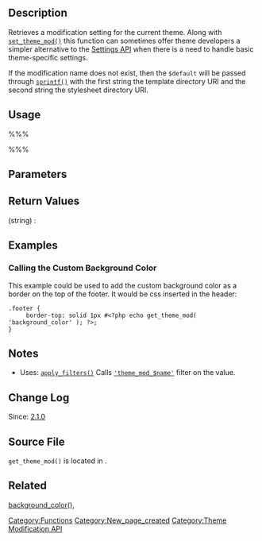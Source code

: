 {{Languages|
{{en|Function Reference/get_theme_mod}}
{{ja|関数リファレンス/get_theme_mod}}
}}

== Description ==

Retrieves a modification setting for the current theme. Along with [[set_theme_mod|<tt>set_theme_mod()</tt>]] this function can sometimes offer theme developers a simpler alternative to the [[Settings API]] when there is a need to handle basic theme-specific settings.

If the modification name does not exist, then the <tt>$default</tt> will be passed through [http://us2.php.net/manual/en/function.sprintf.php <tt>sprintf()</tt>] with the first string the template directory URI and the second string the stylesheet directory URI.

== Usage ==

%%%<?php get_theme_mod( $name, $default ); ?>%%%

== Parameters ==

{{Parameter|$name|string|Theme modification name.}}
{{Parameter|$default|boolean&#124;string||optional|false}}

== Return Values ==

; (string) : 

== Examples ==

===Calling the Custom Background Color===

This example could be used to add the custom background color as a border on the top of the footer. It would be css inserted in the header:
<pre>
.footer {
     border-top: solid 1px #<?php echo get_theme_mod( 'background_color' ); ?>;
}
</pre>

== Notes ==

* Uses: [[Function_Reference/apply_filters|<tt>apply_filters()</tt>]] Calls <tt>[[Plugin_API/Filter_Reference/theme_mod_$name|'theme_mod_$name']]</tt> filter on the value.

== Change Log ==

Since: [[Version 2.1|2.1.0]]

== Source File ==

<tt>get_theme_mod()</tt> is located in {{Trac|wp-includes/theme.php}}.

== Related ==
[[Function Reference/background_color|background_color()]],
{{Theme Mod Tags}}

{{Tag Footer}}

[[Category:Functions]]
[[Category:New_page_created]]
[[Category:Theme Modification API]]